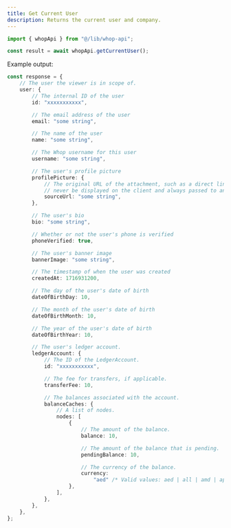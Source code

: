 ```yaml
---
title: Get Current User
description: Returns the current user and company.
---
```


```typescript
import { whopApi } from "@/lib/whop-api";

const result = await whopApi.getCurrentUser();

```

Example output:

```typescript
const response = {
	// The user the viewer is in scope of.
	user: {
		// The internal ID of the user
		id: "xxxxxxxxxxx",

		// The email address of the user
		email: "some string",

		// The name of the user
		name: "some string",

		// The Whop username for this user
		username: "some string",

		// The user's profile picture
		profilePicture: {
			// The original URL of the attachment, such as a direct link to S3. This should
			// never be displayed on the client and always passed to an Imgproxy transformer.
			sourceUrl: "some string",
		},

		// The user's bio
		bio: "some string",

		// Whether or not the user's phone is verified
		phoneVerified: true,

		// The user's banner image
		bannerImage: "some string",

		// The timestamp of when the user was created
		createdAt: 1716931200,

		// The day of the user's date of birth
		dateOfBirthDay: 10,

		// The month of the user's date of birth
		dateOfBirthMonth: 10,

		// The year of the user's date of birth
		dateOfBirthYear: 10,

		// The user's ledger account.
		ledgerAccount: {
			// The ID of the LedgerAccount.
			id: "xxxxxxxxxxx",

			// The fee for transfers, if applicable.
			transferFee: 10,

			// The balances associated with the account.
			balanceCaches: {
				// A list of nodes.
				nodes: [
					{
						// The amount of the balance.
						balance: 10,

						// The amount of the balance that is pending.
						pendingBalance: 10,

						// The currency of the balance.
						currency:
							"aed" /* Valid values: aed | all | amd | ape | ars | aud | bam | bgn | bhd | bob | brl | bsd | cad | chf | clp | cop | crc | czk | dkk | dop | dzd | egp | etb | eth | eur | gbp | ghs | gmd | gtq | gyd | hkd | huf | idr | ils | inr | jmd | jod | jpy | kes | khr | krw | kwd | lkr | mad | mdl | mga | mkd | mnt | mop | mur | mxn | myr | nad | ngn | nok | nzd | omr | pen | php | pkr | pln | pyg | qar | ron | rsd | rub | rwf | sar | sek | sgd | thb | tnd | try | ttd | twd | tzs | usd | uyu | uzs | vnd | xcd | xof | zar */,
					},
				],
			},
		},
	},
};

```
